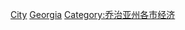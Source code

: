 {{parent category}}
[[Category:乔治亚州公司|City]]
[[Category:美國各州各城市公司|Georgia]]
[[Category:乔治亚州各市经济|Category:乔治亚州各市经济]]